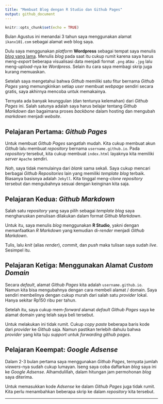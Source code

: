 ```yaml
---
title: "Membuat Blog dengan R Studio dan Github Pages"
output: github_document
---
```


```r
knitr::opts_chunk$set(echo = TRUE)
```

Bulan Agustus ini menandai 3 tahun saya menggunakan alamat `ikanx101.com` sebagai alamat _web_ blog saya. 

Dulu saya menggunakan _platform_ __Wordpress__ sebagai tempat saya menulis [_blog_ yang lama](passingthroughresearcher.wordpress.com). Menulis _blog_ pada saat itu cukup rumit karena saya harus meng-_export_ beberapa visualisasi data menjadi format `.png` atau `.jpg` lalu meng-_upload_-nya ke _Wordpress_. Selain itu cara saya membagi skrip juga kurang memuaskan.

Setelah saya mengetahui bahwa _Github_ memiliki satu fitur bernama _Github Pages_ yang memungkinkan setiap _user_ membuat _webpage_ sendiri secara gratis, saya akhirnya mencoba untuk memakainya.

Ternyata ada banyak keunggulan (dan tentunya kelemahan) dari _Github Pages_ ini. Salah satunya adalah saya harus belajar tentang _Github Markdown_ dan bagaimana proses _backbone_ dalam hosting dan mengubah _markdown_ menjadi _website_.

## Pelajaran Pertama: _Github Pages_

Untuk membuat _Github Pages_ sangatlah mudah. Kita cukup membuat akun _Github_ lalu membuat _repository_ bernama `username.github.io`. Pada _repository_ tersebut, kita cukup membuat `index.html` layaknya kita memiliki _server_ `Apache` sendiri. 

_Nah_, saya tidak memulainya dari _blank_ sama sekali. Saya cukup mencari berbagai _Github Repositories_ lain yang memiliki _template_ _blog_ terbaik. Biasanya basisnya adalah `Jekyll`. Kita tinggal meng-_clone_ _repository_ tersebut dan mengubahnya sesuai dengan keinginan kita saja.

## Pelajaran Kedua: _Github Markdown_

Salah satu _repository_ yang saya pilih sebagai _template blog_ saya mengharuskan penulisan dilakukan dalam format _Github Markdown_. 

Untuk itu, saya menulis _blog_ menggunakan __R Studio__, yakni dengan memanfaatkan _R Markdown_ yang kemudian di-_render_ menjadi _Github Markdown_. 

Tulis, lalu _knit_ (alias _render_), _commit_, dan _push_ maka tulisan saya sudah _live_. Sesimpel itu.

## Pelajaran Ketiga: Menggunakan Alamat _Custom Domain_

Secara _default_, alamat _Github Pages_ kita adalah `username.github.io`. Namun kita bisa mengubahnya dengan cara membeli alamat / domain. Saya sendiri membelinya dengan cukup murah dari salah satu _provider_ lokal. Hanya sekitar Rp150 ribu per tahun.

Setelah itu, saya cukup mem-_forward_ alamat _default_ _Github Pages_ saya ke alamat domain yang telah saya beli tersebut. 

Untuk melakukan ini tidak rumit. Cukup _copy paste_ beberapa baris kode dari _provider_ ke _Github_ saja. Namun pastikan terlebih dahulu bahwa _provider_ yang kita tuju _support_ untuk _forwarding github pages_.

## Pelajaran Keempat: _Google Adsense_

Dalam 2-3 bulan pertama saya menggunakan _Github Pages_, ternyata jumlah _viewers_-nya sudah cukup lumayan. Iseng saya coba daftarkan _blog_ saya ini ke _Google Adsense_. Alhamdulillah, dalam hitungan jam permohonan _blog_ saya diterima.

Untuk memasukkan kode _Adsense_ ke dalam _Github Pages_ juga tidak rumit. Kita perlu menambahkan beberapa skrip ke dalam _repository_ kita tersebut.

---

